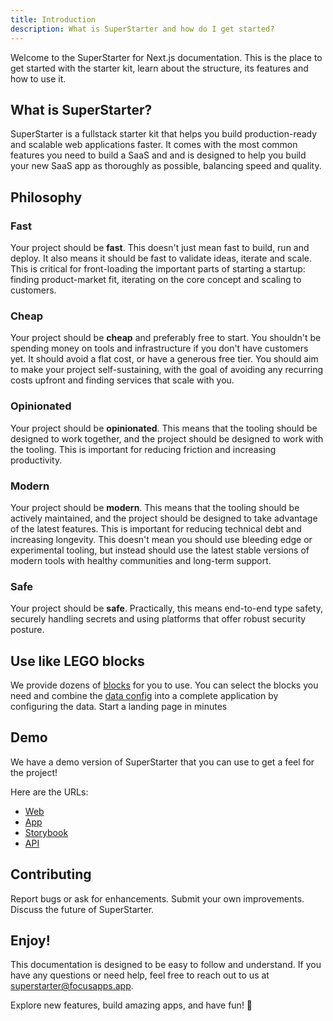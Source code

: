 ```yaml
---
title: Introduction
description: What is SuperStarter and how do I get started?
---
```


Welcome to the SuperStarter for Next.js documentation. This is the place to get started with the starter kit, learn about the structure, its features and how to use it.

## What is SuperStarter?

SuperStarter is a fullstack starter kit that helps you build production-ready and scalable web applications faster. It comes with the most common features you need to build a SaaS and and is designed to help you build your new SaaS app as thoroughly as possible, balancing speed and quality.

## Philosophy

### Fast

Your project should be **fast**. This doesn't just mean fast to build, run and deploy. It also means it should be fast to validate ideas, iterate and scale. This is critical for front-loading the important parts of starting a startup: finding product-market fit, iterating on the core concept and scaling to customers.

### Cheap

Your project should be **cheap** and preferably free to start. You shouldn't be spending money on tools and infrastructure if you don't have customers yet. It should avoid a flat cost, or have a generous free tier. You should aim to make your project self-sustaining, with the goal of avoiding any recurring costs upfront and finding services that scale with you.

### Opinionated

Your project should be **opinionated**. This means that the tooling should be designed to work together, and the project should be designed to work with the tooling. This is important for reducing friction and increasing productivity.

### Modern

Your project should be **modern**. This means that the tooling should be actively maintained, and the project should be designed to take advantage of the latest features. This is important for reducing technical debt and increasing longevity. This doesn't mean you should use bleeding edge or experimental tooling, but instead should use the latest stable versions of modern tools with healthy communities and long-term support.

### Safe

Your project should be **safe**. Practically, this means end-to-end type safety, securely handling secrets and using platforms that offer robust security posture.

## Use like LEGO blocks

We provide dozens of [blocks](/packages/design-system/blocks) for you to use. You can select the blocks you need and combine the [data config](/setup/configuration/app-config) into a complete application by configuring the data. Start a landing page in minutes



## Demo

We have a demo version of SuperStarter that you can use to get a feel for the project!

Here are the URLs:

- [Web](https://superstarter-demo.focusapps.app)
- [App](https://app.superstarter-demo.focusapps.app)
- [Storybook](https://storybook.superstarter.focusapps.app)
- [API](https://api.superstarter-demo.focusapps.app/health)


## Contributing

<Card title="Issues" icon="bug" href="https://github.com/focusapps/SuperStarter/issues" horizontal>
  Report bugs or ask for enhancements.
</Card>

<Card title="Pull Requests" icon="hands-clapping" href="https://github.com/focusapps/SuperStarter/pulls" horizontal>
  Submit your own improvements.
</Card>

<Card title="Discussions" icon="comments" href="https://github.com/focusapps/SuperStarter/discussions" horizontal>
  Discuss the future of SuperStarter.
</Card>

## Enjoy! 
This documentation is designed to be easy to follow and understand. If you have any questions or need help, feel free to reach out to us at superstarter@focusapps.app.

Explore new features, build amazing apps, and have fun! 🚀